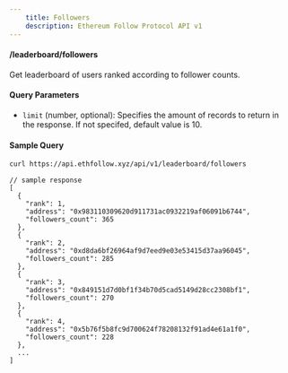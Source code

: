 ```yaml
---
    title: Followers
    description: Ethereum Follow Protocol API v1
---
```


#### /leaderboard/followers

Get leaderboard of users ranked according to follower counts.

#### Query Parameters

- `limit` (number, optional): Specifies the amount of records to return in the response. If not specifed, default value is 10.

#### Sample Query

```sh
curl https://api.ethfollow.xyz/api/v1/leaderboard/followers
```

```jsonc
// sample response
[
  {
    "rank": 1,
    "address": "0x983110309620d911731ac0932219af06091b6744",
    "followers_count": 365
  },
  {
    "rank": 2,
    "address": "0xd8da6bf26964af9d7eed9e03e53415d37aa96045",
    "followers_count": 285
  },
  {
    "rank": 3,
    "address": "0x849151d7d0bf1f34b70d5cad5149d28cc2308bf1",
    "followers_count": 270
  },
  {
    "rank": 4,
    "address": "0x5b76f5b8fc9d700624f78208132f91ad4e61a1f0",
    "followers_count": 228
  },
  ...
]
```

